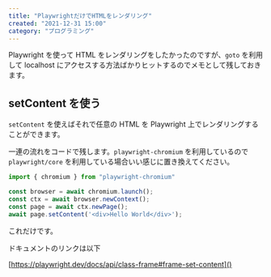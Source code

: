 ```yaml
---
title: "PlaywrightだけでHTMLをレンダリング"
created: "2021-12-31 15:00"
category: "プログラミング"
---
```


Playwright を使って HTML をレンダリングをしたかったのですが、`goto` を利用して localhost にアクセスする方法ばかりヒットするのでメモとして残しておきます。

## setContent を使う

`setContent` を使えばそれで任意の HTML を Playwright 上でレンダリングすることができます。

一連の流れをコードで残します。`playwright-chromium` を利用しているので `playwright/core` を利用している場合いい感じに置き換えてください。

```js
import { chromium } from "playwright-chromium"

const browser = await chromium.launch();
const ctx = await browser.newContext();
const page = await ctx.newPage();
await page.setContent('<div>Hello World</div>');
```

これだけです。

ドキュメントのリンクは以下

[https://playwright.dev/docs/api/class-frame#frame-set-content]()